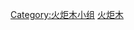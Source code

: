 {{noteTA
|G1=WHO
}}
{{template category|description=与[[BBC|BBC]]的《[[火炬木小组|火炬木小组]]》相关的模板}}
[[Category:火炬木小组|Category:火炬木小组]]
[[Category:神秘博士模板|火炬木]]